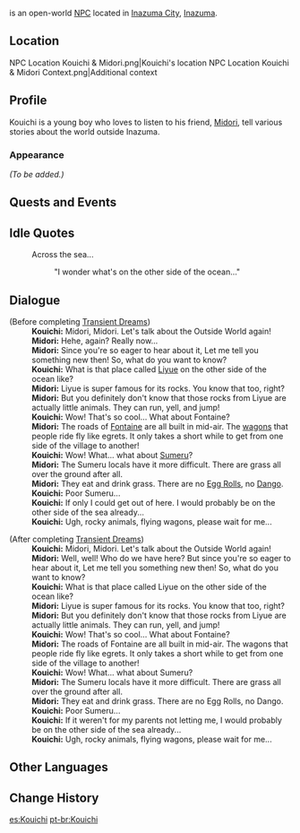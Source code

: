 {{Meta
<!-- REMOVE THIS TEMPLATE AFTER ADDING MISSING INFO -->
|missing_NPC_profile  = yes
}}
{{About|the regular NPC|the story quest NPC|Kouichi (Expectations Not to Be Betrayed)}}
{{Character Infobox
|type             = Open-World NPC
|image            = NPC Kouichi.png
|realname         = 
|region           = Inazuma
|location         = Inazuma
|affiliation      = 
|title            = 
|voiceEN          = 
|voiceCN          = 
|voiceJP          = 
|dialoguereward   = 
}}
{{Lang|'''Kouichi'''|ja=宏一|ja_rm=Kouichi}} is an open-world [[NPC]] located in [[Inazuma City]], [[Inazuma]].

==Location==
<gallery>
NPC Location Kouichi & Midori.png|Kouichi's location
NPC Location Kouichi & Midori Context.png|Additional context
</gallery>

==Profile==
<!-- detailed story/lore information goes here -->
Kouichi is a young boy who loves to listen to his friend, [[Midori]], tell various stories about the world outside Inazuma.

===Appearance===
''(To be added.)''

==Quests and Events==
{{Quests and Events}}

==Idle Quotes==
{{Dialogue Start}}
:{{DIcon|Idle}} Across the sea...
::{{A|VO Kouichi 01.ogg}} "I wonder what's on the other side of the ocean..."
{{Dialogue End}}

==Dialogue==
{{Dialogue Start}}
;(Before completing [[Transient Dreams]])
:'''Kouichi:''' Midori, Midori. Let's talk about the Outside World again!
:'''Midori:''' Hehe, again? Really now...
:'''Midori:''' Since you're so eager to hear about it, Let me tell you something new then! So, what do you want to know?
:'''Kouichi:''' What is that place called [[Liyue]] on the other side of the ocean like?
:'''Midori:''' Liyue is super famous for its rocks. You know that too, right?
:'''Midori:''' But you definitely don't know that those rocks from Liyue are actually little animals. They can run, yell, and jump!
:'''Kouichi:''' Wow! That's so cool... What about Fontaine?
:'''Midori:''' The roads of [[Fontaine]] are all built in mid-air. The [[The Miraculous Antoine Roger Aircraft|wagons]] that people ride fly like egrets. It only takes a short while to get from one side of the village to another!
:'''Kouichi:''' Wow! What... what about [[Sumeru]]?
:'''Midori:''' The Sumeru locals have it more difficult. There are grass all over the ground after all.
:'''Midori:''' They eat and drink grass. There are no [[Egg Roll]]s, no [[Tricolor Dango|Dango]].
:'''Kouichi:''' Poor Sumeru...
:'''Kouichi:''' If only I could get out of here. I would probably be on the other side of the sea already...
:'''Kouichi:''' Ugh, rocky animals, flying wagons, please wait for me...

;(After completing [[Transient Dreams]])
:'''Kouichi:''' Midori, Midori. Let's talk about the Outside World again!
:'''Midori:''' Well, well! Who do we have here? But since you're so eager to hear about it, Let me tell you something new then! So, what do you want to know?
:'''Kouichi:''' What is that place called Liyue on the other side of the ocean like?
:'''Midori:''' Liyue is super famous for its rocks. You know that too, right?
:'''Midori:''' But you definitely don't know that those rocks from Liyue are actually little animals. They can run, yell, and jump!
:'''Kouichi:''' Wow! That's so cool... What about Fontaine?
:'''Midori:''' The roads of Fontaine are all built in mid-air. The wagons that people ride fly like egrets. It only takes a short while to get from one side of the village to another!
:'''Kouichi:''' Wow! What... what about Sumeru?
:'''Midori:''' The Sumeru locals have it more difficult. There are grass all over the ground after all.
:'''Midori:''' They eat and drink grass. There are no Egg Rolls, no Dango.
:'''Kouichi:''' Poor Sumeru...
:'''Kouichi:''' If it weren't for my parents not letting me, I would probably be on the other side of the sea already...
:'''Kouichi:''' Ugh, rocky animals, flying wagons, please wait for me...
{{Dialogue End}}

==Other Languages==
{{Other Languages|default_hidden=1
|en      = Kouichi
|zhs     = 宏一
|zhs_rm  = Hóngyī
|zht     = 宏一
|zht_rm  = Hóngyī
|ja      = 宏一
|ja_rm   = Kouichi
|ko      = 코이치
|es      = Kouichi
|fr      = Kouichi
|ru      = Коити
|th      = Kouichi
|vi      = Kouichi
|de      = Kouichi
|id      = Kouichi
|pt      = Kouichi
|tr      = Kouichi
|it      = Kouichi
}}

==Change History==
{{Change History|2.0}}
<!--
==References==
{{Reflist}}-->

[[es:Kouichi]]
[[pt-br:Kouichi]]